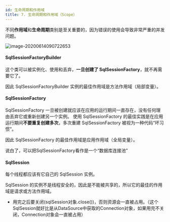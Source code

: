 ```yaml
---
id: 生命周期和作用域
title: 7. 生命周期和作用域（Scope）
---
```


不同**作用域**和**生命周期**类别是至关重要的，因为错误的使用会导致非常严重的并发问题。



![image-20200614090722653](https://upyun1.surcode.cn/imgs/20200614090722.png)

#### SqlSessionFactoryBuilder

这个类可以被实例化、使用和丢弃，**一旦创建了 SqlSessionFactory**，就不再需要它了。 

因此 SqlSessionFactoryBuilder 实例的最佳作用域是方法作用域（局部变量）。



#### SqlSessionFactory

SqlSessionFactory 一旦被创建就应该在应用的运行期间一直存在，没有任何理由丢弃它或重新创建另一个实例。 使用 SqlSessionFactory 的最佳实践是在应用运行期间**不要重复创建多次**，多次重建 SqlSessionFactory 被视为一种代码“坏习惯”。

因此 SqlSessionFactory 的最佳作用域是应用作用域（全局变量）。 

说白了，可以把SqlSessionFactory看作是一个“数据库连接池”



#### SqlSession

每个线程都应该有它自己的 SqlSession 实例。

SqlSession 的实例不是线程安全的，因此是不能被共享的，所以它的最佳的作用域是请求或方法作用域。 

- 用完之后要关闭(sqlSession对象.close())，否则资源会一直被占用。（这个SqlSession就好比是从DataSource中获取的Connection对象，如果用完不关闭，Connection对象会一直被占用）
